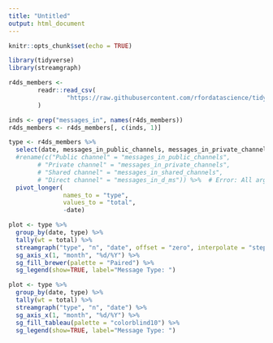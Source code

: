 ```yaml
---
title: "Untitled"
output: html_document
---
```


```r
knitr::opts_chunk$set(echo = TRUE)
```

```r
library(tidyverse)
library(streamgraph)
```


```r
r4ds_members <-
        readr::read_csv(
                "https://raw.githubusercontent.com/rfordatascience/tidytuesday/master/data/2019/2019-07-16/r4ds_members.csv"
        )

```
 

```r
inds <- grep("messages_in", names(r4ds_members))
r4ds_members <- r4ds_members[, c(inds, 1)]
```


```r
type <- r4ds_members %>% 
  select(date, messages_in_public_channels, messages_in_private_channels, messages_in_shared_channels, messages_in_d_ms) %>% 
  #rename(c("Public channel" = "messages_in_public_channels",
        # "Private channel" = "messages_in_private_channels",
        # "Shared channel" = "messages_in_shared_channels",
        # "Direct channel" = "messages_in_d_ms")) %>%  # Error: All arguments must be named
  pivot_longer(
               names_to = "type",
               values_to = "total",
               -date) 

plot <- type %>% 
  group_by(date, type) %>% 
  tally(wt = total) %>% 
  streamgraph("type", "n", "date", offset = "zero", interpolate = "step") %>%
  sg_axis_x(1, "month", "%d/%Y") %>% 
  sg_fill_brewer(palette = "Paired") %>% 
  sg_legend(show=TRUE, label="Message Type: ")

plot <- type %>% 
  group_by(date, type) %>% 
  tally(wt = total) %>% 
  streamgraph("type", "n", "date") %>%
  sg_axis_x(1, "month", "%d/%Y") %>% 
  sg_fill_tableau(palette = "colorblind10") %>% 
  sg_legend(show=TRUE, label="Message Type: ")
```

